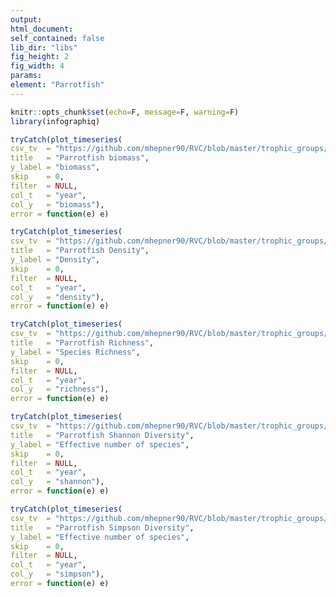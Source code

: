 ```yaml
---
output:
html_document:
self_contained: false
lib_dir: "libs"
fig_height: 2
fig_width: 4
params:
element: "Parrotfish"
---
```


```r
knitr::opts_chunk$set(echo=F, message=F, warning=F)
library(infographiq)
```

```r
tryCatch(plot_timeseries(
csv_tv  = "https://github.com/mhepner90/RVC/blob/master/trophic_groups/biomass/parrotfish_fk_bio.csv",
title   = "Parrotfish biomass",
y_label = "biomass",
skip    = 0,
filter  = NULL,
col_t   = "year",
col_y   = "biomass"),
error = function(e) e)
```

```r
tryCatch(plot_timeseries(
csv_tv  = "https://github.com/mhepner90/RVC/blob/master/trophic_groups/density/parrotfish_fk_den.csv",
title   = "Parrotfish Density",
y_label = "Density",
skip    = 0,
filter  = NULL,
col_t   = "year",
col_y   = "density"),
error = function(e) e)
```

```r
tryCatch(plot_timeseries(
csv_tv  = "https://github.com/mhepner90/RVC/blob/master/trophic_groups/diversity/parrotfish_fk_diversity.csv",
title   = "Parrotfish Richness",
y_label = "Species Richness",
skip    = 0,
filter  = NULL,
col_t   = "year",
col_y   = "richness"),
error = function(e) e)
```

```r
tryCatch(plot_timeseries(
csv_tv  = "https://github.com/mhepner90/RVC/blob/master/trophic_groups/diversity/parrotfish_fk_diversity.csv",
title   = "Parrotfish Shannon Diversity",
y_label = "Effective number of species",
skip    = 0,
filter  = NULL,
col_t   = "year",
col_y   = "shannon"),
error = function(e) e)
```

```r
tryCatch(plot_timeseries(
csv_tv  = "https://github.com/mhepner90/RVC/blob/master/trophic_groups/diversity/parrotfish_fk_diversity.csv",
title   = "Parrotfish Simpson Diversity",
y_label = "Effective number of species",
skip    = 0,
filter  = NULL,
col_t   = "year",
col_y   = "simpson"),
error = function(e) e)
```
